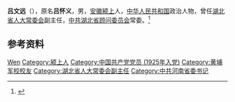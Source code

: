 '''吕文远'''（{{bd|1907年|4月|2003年|10月8日}}），原名'''吕怀义'''，男，[[安徽|安徽]][[颍上|颍上]]人，[[中华人民共和国|中华人民共和国]]政治人物，曾任[[湖北省人大常委会|湖北省人大常委会]]副主任，[[中共湖北省顾问委员会|中共湖北省顾问委员会]]常委。<ref>{{Cite web|title=原省人大常委会副主任吕文远同志遗体送别仪式在汉举行|url=http://news.sina.com.cn/c/2003-10-18/0702941188s.shtml|accessdate=2020-07-22|work=湖北日报|archive-date=2020-07-22|archive-url=https://web.archive.org/web/20200722081830/http://news.sina.com.cn/c/2003-10-18/0702941188s.shtml|dead-url=no}}</ref>

== 参考资料 ==
{{reflist}}

{{中国人物小作品}}

{{Authority control}}
{{DEFAULTSORT:Lv吕}}
[[Category:吕姓|Wen]]
[[Category:颍上人|Category:颍上人]]
[[Category:中国共产党党员_(1925年入党)|Category:中国共产党党员 (1925年入党)]]
[[Category:黄埔军校校友|Category:黄埔军校校友]]
[[Category:湖北省人大常委会副主任|Category:湖北省人大常委会副主任]]
[[Category:中共河南省委书记|Category:中共河南省委书记]]